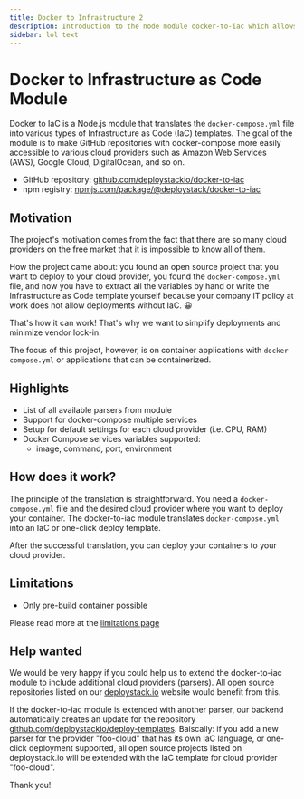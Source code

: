 ```yaml
---
title: Docker to Infrastructure 2
description: Introduction to the node module docker-to-iac which allows you to transfer docker-compose into IaC templates
sidebar: lol text
---
```


# Docker to Infrastructure as Code Module

Docker to IaC is a Node.js module that translates the `docker-compose.yml` file into various types of Infrastructure as Code (IaC) templates. The goal of the module is to make GitHub repositories with docker-compose more easily accessible to various cloud providers such as Amazon Web Services (AWS), Google Cloud, DigitalOcean, and so on.

- GitHub repository: [github.com/deploystackio/docker-to-iac](https://github.com/deploystackio/docker-to-iac)
- npm registry: [npmjs.com/package/@deploystack/docker-to-iac](https://www.npmjs.com/package/@deploystack/docker-to-iac)

## Motivation

The project's motivation comes from the fact that there are so many cloud providers on the free market that it is impossible to know all of them.

How the project came about: you found an open source project that you want to deploy to your cloud provider, you found the `docker-compose.yml` file, and now you have to extract all the variables by hand or write the Infrastructure as Code template yourself because your company IT policy at work does not allow deployments without IaC. 😀

That's how it can work! That's why we want to simplify deployments and minimize vendor lock-in.

The focus of this project, however, is on container applications with `docker-compose.yml` or applications that can be containerized.

## Highlights

- List of all available parsers from module
- Support for docker-compose multiple services
- Setup for default settings for each cloud provider (i.e. CPU, RAM)
- Docker Compose services variables supported:
  - image, command, port, environment

## How does it work?

The principle of the translation is straightforward. You need a `docker-compose.yml` file and the desired cloud provider where you want to deploy your container. The docker-to-iac module translates `docker-compose.yml` into an IaC or one-click deploy template.

After the successful translation, you can deploy your containers to your cloud provider.

## Limitations

- Only pre-build container possible

Please read more at the [limitations page](/docs/docker-to-iac/limitations.md)

## Help wanted

We would be very happy if you could help us to extend the docker-to-iac module to include additional cloud providers (parsers). All open source repositories listed on our [deploystack.io](https://deploystack.io) website would benefit from this.

If the docker-to-iac module is extended with another parser, our backend automatically creates an update for the repository [github.com/deploystackio/deploy-templates](https://github.com/deploystackio/deploy-templates). Baiscally: if you add a new parser for the provider "foo-cloud" that has its own IaC language, or one-click deployment supported, all open source projects listed on deploystack.io will be extended with the IaC template for cloud provider "foo-cloud".

Thank you!
